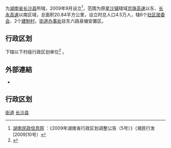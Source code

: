 {{中国乡级行政区|43/01/21/002/000}}
'''{{PAGENAMEBASE}}'''为[[湖南省|湖南省]][[长沙县|长沙县]]所辖，2009年9月设立<ref>[http://hunan.mca.gov.cn/article/tzgg/200909/20090900037981.shtml 湖南民政信息网] {{webarchive|url=https://web.archive.org/web/20101220143151/http://hunan.mca.gov.cn/article/tzgg/200909/20090900037981.shtml |date=2010-12-20 }}：《2009年湖南省行政区划调整公告（5号）》（湘民行发[2009]10号）</ref>，范围为原[[星沙|星沙镇]]辖域[[京珠高速公路|京珠高速]]以东、[[长永高速公路|长永高速]]以南区域，总面积20.84平方公里，设立时总人口4.5万人，辖6个[[社区居委会|社区居委会]]、2个[[建制村|建制村]]，[[街道办事处|街道办事处]]驻东六路泉塘安置区。

== 行政区划 ==
{{PAGENAMEBASE}}下辖以下村级行政区划单位<ref>{{PRC admin/ref sgc|43/01/21/002/000}}</ref>
{{PRC admin/children|43/01/21/002/000}}。

==外部連結==
*{{官網|url.csx.cn|長沙縣泉塘街道辦事處}}

== 行政区划 ==
{{Reflist}}

{{PRC admin/navcat|43/01/21/002/000}}
[[Category:长沙县行政区划|街道]]
[[Category:长沙街道_(行政区划)|长沙县]]